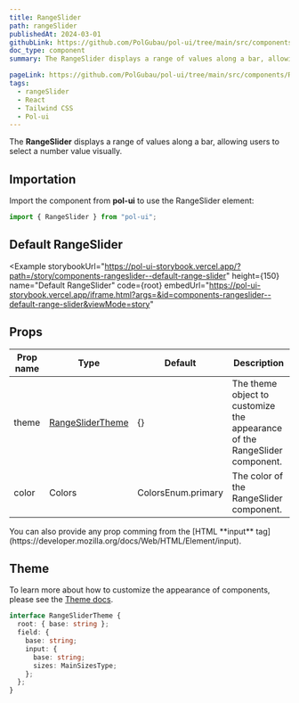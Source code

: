 ```yaml
---
title: RangeSlider
path: rangeSlider
publishedAt: 2024-03-01
githubLink: https://github.com/PolGubau/pol-ui/tree/main/src/components/RangeSlider
doc_type: component
summary: The RangeSlider displays a range of values along a bar, allowing users to select a number value visually.

pageLink: https://github.com/PolGubau/pol-ui/tree/main/src/components/RangeSlider
tags:
  - rangeSlider
  - React
  - Tailwind CSS
  - Pol-ui
---
```



The **RangeSlider** displays a range of values along a bar, allowing users to select a number value visually.

## Importation

Import the component from **pol-ui** to use the RangeSlider element:

```jsx
import { RangeSlider } from "pol-ui";
```

## Default RangeSlider

<Example
  storybookUrl="https://pol-ui-storybook.vercel.app/?path=/story/components-rangeslider--default-range-slider"
  height={150}
  name="Default RangeSlider"
  code={root}
  embedUrl="https://pol-ui-storybook.vercel.app/iframe.html?args=&id=components-rangeslider--default-range-slider&viewMode=story"
>
  <RootCode />
</Example>

## Props

| Prop name | Type                       | Default            | Description                                                                |
| --------- | -------------------------- | ------------------ | -------------------------------------------------------------------------- |
| theme     | [RangeSliderTheme](#theme) | {}                 | The theme object to customize the appearance of the RangeSlider component. |
| color     | Colors                     | ColorsEnum.primary | The color of the RangeSlider component.                                    |

<Callout emoji="💡">
  You can also provide any prop comming from the [HTML **input**
  tag](https://developer.mozilla.org/docs/Web/HTML/Element/input).
</Callout>

## Theme

To learn more about how to customize the appearance of components, please see the [Theme docs](/docs/theming).

```ts
interface RangeSliderTheme {
  root: { base: string };
  field: {
    base: string;
    input: {
      base: string;
      sizes: MainSizesType;
    };
  };
}
```
